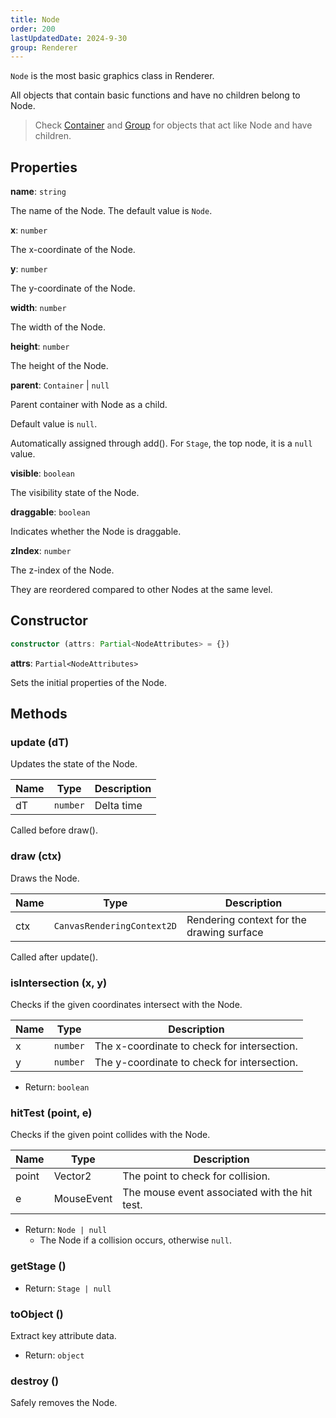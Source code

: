 ```yaml
---
title: Node
order: 200
lastUpdatedDate: 2024-9-30
group: Renderer
---
```


`Node` is the most basic graphics class in Renderer.

All objects that contain basic functions and have no children belong to Node.

> Check [Container](/docs/renderer/container) and [Group](/docs/renderer/group) for objects that act like Node and have children.

## Properties

**name**: `string`

The name of the Node. The default value is `Node`.

**x**: `number`

The x-coordinate of the Node.

**y**: `number`

The y-coordinate of the Node.

**width**: `number`

The width of the Node.

**height**: `number`

The height of the Node.

**parent**: `Container` | `null`

Parent container with Node as a child.

Default value is `null`.

Automatically assigned through add().
For `Stage`, the top node, it is a `null` value.

**visible**: `boolean`

The visibility state of the Node.

**draggable**: `boolean`

Indicates whether the Node is draggable.

**zIndex**: `number`

The z-index of the Node.

They are reordered compared to other Nodes at the same level.

## Constructor

```typescript
constructor (attrs: Partial<NodeAttributes> = {})
```

**attrs**: `Partial<NodeAttributes>`

Sets the initial properties of the Node.

## Methods

### update (dT)

Updates the state of the Node.

| Name | Type     | Description |
| ---- | -------- | ----------- |
| dT   | `number` | Delta time  |

Called before draw().

### draw (ctx)

Draws the Node.

| Name | Type                       | Description                               |
| ---- | -------------------------- | ----------------------------------------- |
| ctx  | `CanvasRenderingContext2D` | Rendering context for the drawing surface |

Called after update().

### isIntersection (x, y)

Checks if the given coordinates intersect with the Node.

| Name | Type     | Description                                 |
| ---- | -------- | ------------------------------------------- |
| x    | `number` | The x-coordinate to check for intersection. |
| y    | `number` | The y-coordinate to check for intersection. |

- Return: `boolean`

### hitTest (point, e)

Checks if the given point collides with the Node.

| Name  | Type       | Description                                   |
| ----- | ---------- | --------------------------------------------- |
| point | Vector2    | The point to check for collision.             |
| e     | MouseEvent | The mouse event associated with the hit test. |

- Return: `Node | null`
  - The Node if a collision occurs, otherwise `null`.

### getStage ()

- Return: `Stage | null`

### toObject ()

Extract key attribute data.

- Return: `object`

### destroy ()

Safely removes the Node.
